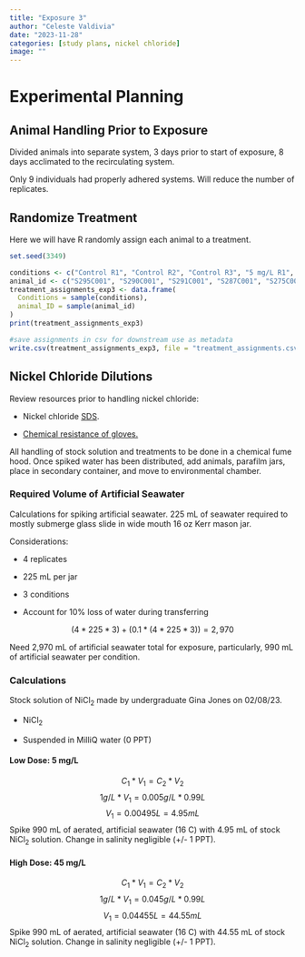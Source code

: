```yaml
---
title: "Exposure 3"
author: "Celeste Valdivia"
date: "2023-11-28"
categories: [study plans, nickel chloride]
image: ""
---
```


# Experimental Planning

## Animal Handling Prior to Exposure

Divided animals into separate system, 3 days prior to start of exposure, 8 days acclimated to the recirculating system.

Only 9 individuals had properly adhered systems. Will reduce the number of replicates.

## Randomize Treatment

Here we will have R randomly assign each animal to a treatment.

```r
set.seed(3349)

conditions <- c("Control R1", "Control R2", "Control R3", "5 mg/L R1", "5 mg/L R2", "5 mg/L R3", "45 mg/L R1", "45 mg/L R2", "45 mg/L R3")
animal_id <- c("S295C001", "S290C001", "S291C001", "S287C001", "S275C001", "S277C001", "S283C001", "S301C001", "S286C001")
treatment_assignments_exp3 <- data.frame(
  Conditions = sample(conditions),
  animal_ID = sample(animal_id)
)
print(treatment_assignments_exp3)

#save assignments in csv for downstream use as metadata
write.csv(treatment_assignments_exp3, file = "treatment_assignments.csv")
```

## Nickel Chloride Dilutions

Review resources prior to handling nickel chloride:

-   Nickel chloride [SDS](https://www.fishersci.com/store/msds?partNumber=AC270510050&productDescription=NICKEL%28II%29+CHLORIDE+HEXA+5KG&vendorId=VN00032119&countryCode=US&language=en).

-   [Chemical resistance of gloves.](https://amo-csd.lbl.gov/downloads/Chemical%20Resistance%20of%20Gloves.pdf)

All handling of stock solution and treatments to be done in a chemical fume hood. Once spiked water has been distributed, add animals, parafilm jars, place in secondary container, and move to environmental chamber.

### Required Volume of Artificial Seawater

Calculations for spiking artificial seawater. 225 mL of seawater required to mostly submerge glass slide in wide mouth 16 oz Kerr mason jar.

Considerations:

-   4 replicates

-   225 mL per jar

-   3 conditions

-   Account for 10% loss of water during transferring

$$(4*225 * 3) + (0.1*(4*225*3)) = 2,970$$

Need 2,970 mL of artificial seawater total for exposure, particularly, 990 mL of artificial seawater per condition.

### Calculations

Stock solution of NiCl~2~ made by undergraduate Gina Jones on 02/08/23.

-   NiCl~2~

-   Suspended in MilliQ water (0 PPT)

#### Low Dose: 5 mg/L

$$ C_1*V_1 = C_2*V_2$$ $$ 1 g/L * V_1 = 0.005g/L*0.99L$$ $$V_1 = 0.00495 L = 4.95 mL$$ Spike 990 mL of aerated, artificial seawater (16 C) with 4.95 mL of stock NiCl~2~ solution. Change in salinity negligible (+/- 1 PPT).

#### High Dose: 45 mg/L

$$ C_1*V_1 = C_2*V_2$$ $$ 1 g/L * V_1 = 0.045g/L*0.99L$$ $$V_1 = 0.04455 L = 44.55 mL$$ Spike 990 mL of aerated, artificial seawater (16 C) with 44.55 mL of stock NiCl~2~ solution. Change in salinity negligible (+/- 1 PPT).
